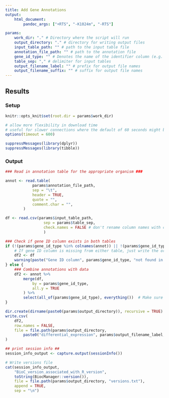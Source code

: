 ```yaml
---
title: Add Gene Annotations
output: 
    html_document:
        pandoc_args: ["+RTS", "-K1024m", "-RTS"]

params:
    work_dir: "." # Directory where the script will run
    output_directory: "." # directory for writing output files
    input_table_path: "" # path to the input table file
    annotation_file_path: "" # path to the annotation file
    gene_id_type: "" # Denotes the name of the identifier column (e.g. ENSEMBL, TAIR)
    table_sep: "," # delimiter for input tables
    output_filename_label: "" # prefix for output file names
    output_filename_suffix: "" # suffix for output file names
---
```


## Results {.tabset}

### Setup
```r
knitr::opts_knit$set(root.dir = params$work_dir)
```

```r
# allow more flexibility in download time
# useful for slower connections where the default of 60 seconds might be exceeded
options(timeout = 600)

suppressMessages(library(dplyr))
suppressMessages(library(tibble))
```

### Output
```r
### Read in annotation table for the appropriate organism ###

annot <- read.table(
            params$annotation_file_path,
            sep = "\t",
            header = TRUE,
            quote = "",
            comment.char = "",
        )
```

```r
df <- read.csv(params$input_table_path,
                 sep = params$table_sep,
                 check.names = FALSE # don't rename column names with check.names
                 )
```

```r
### Check if gene ID column exists in both tables
if (!(params$gene_id_type %in% colnames(annot)) || !(params$gene_id_type %in% colnames(df))) {
    # If gene ID column is missing from either table, just write the original DGE table
    df2 <- df
    warning(paste("Gene ID column", params$gene_id_type, "not found in one or both tables."))
} else {
    ### Combine annotations with data
    df2 <- annot %>%
        merge(df,
            by = params$gene_id_type,
            all.y = TRUE 
        ) %>%
        select(all_of(params$gene_id_type), everything())  # Make sure main gene ID is first column
}

dir.create(dirname(paste0(params$output_directory)), recursive = TRUE)
write.csv(
    df2, 
    row.names = FALSE, 
    file = file.path(params$output_directory, 
        paste0("differential_expression", params$output_filename_label, params$output_filename_suffix, ".csv"))
)
```

```r
## print session info ##
session_info_output <- capture.output(sessionInfo())

# Write versions file
cat(session_info_output,
    "BioC_version_associated_with_R_version",
    toString(BiocManager::version()),
    file = file.path(params$output_directory, "versions.txt"),
    append = TRUE,
    sep = "\n")
```